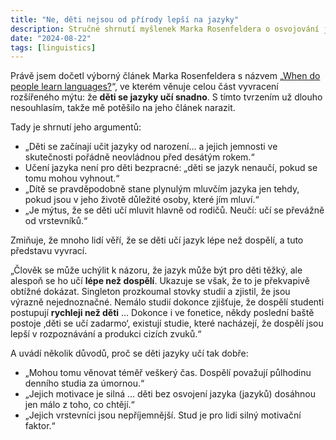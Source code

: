 ```yaml
---
title: "Ne, děti nejsou od přírody lepší na jazyky"
description: Stručné shrnutí myšlenek Marka Rosenfeldera o osvojování jazyka dětmi
date: "2024-08-22"
tags: [linguistics]
---
```


Právě jsem dočetl výborný článek Marka Rosenfeldera s názvem „[When do people learn languages?](https://www.zompist.com/whylang.html)“, ve kterém věnuje celou část vyvracení rozšířeného mýtu: že **děti se jazyky učí snadno**. S tímto tvrzením už dlouho nesouhlasím, takže mě potěšilo na jeho článek narazit.

Tady je shrnutí jeho argumentů:

- „Děti se začínají učit jazyky od narození… a jejich jemnosti ve skutečnosti pořádně neovládnou před desátým rokem.“
- Učení jazyka není pro děti bezpracné: „děti se jazyk nenaučí, pokud se tomu mohou vyhnout.“
- „Dítě se pravděpodobně stane plynulým mluvčím jazyka jen tehdy, pokud jsou v jeho životě důležité osoby, které jím mluví.“
- „Je mýtus, že se děti učí mluvit hlavně od rodičů. Neučí: učí se převážně od vrstevníků.“

Zmiňuje, že mnoho lidí věří, že se děti učí jazyk lépe než dospělí, a tuto představu vyvrací.

„Člověk se může uchýlit k názoru, že jazyk může být pro děti těžký, ale alespoň se ho učí **lépe než dospělí**. Ukazuje se však, že to je překvapivě obtížné dokázat. Singleton prozkoumal stovky studií a zjistil, že jsou výrazně nejednoznačné. Nemálo studií dokonce zjišťuje, že dospělí studenti postupují **rychleji než děti** … Dokonce i ve fonetice, někdy poslední baště postoje ‚děti se učí zadarmo‘, existují studie, které nacházejí, že dospělí jsou lepší v rozpoznávání a produkci cizích zvuků.“

A uvádí několik důvodů, proč se děti jazyky učí tak dobře:

- „Mohou tomu věnovat téměř veškerý čas. Dospělí považují půlhodinu denního studia za úmornou.“
- „Jejich motivace je silná … děti bez osvojení jazyka (jazyků) dosáhnou jen málo z toho, co chtějí.“
- „Jejich vrstevníci jsou nepříjemnější. Stud je pro lidi silný motivační faktor.“